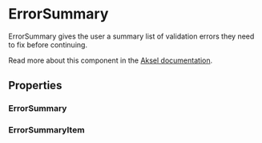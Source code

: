 


<Meta of={ErrorSummary} />

# ErrorSummary

ErrorSummary gives the user a summary list of validation errors they need to fix before continuing.

Read more about this component in the [Aksel documentation](https://aksel.nav.no/komponenter/core/errorsummary).

<Primary />

## Properties

### ErrorSummary

<Controls />

### ErrorSummaryItem

<ArgTypes of={ErrorSummaryItem} />

<Stories includePrimary={false} />
